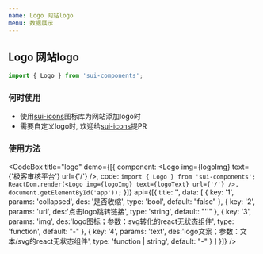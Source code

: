 ```yaml
---
name: Logo 网站logo
menu: 数据展示
---
```



## Logo 网站logo

```js
import { Logo } from 'sui-components';
```
### 何时使用

- 使用[sui-icons](https://git.code.oa.com/comment_frontend/sui-icons)图标库为网站添加logo时
- 需要自定义logo时, 欢迎给[sui-icons](https://git.code.oa.com/comment_frontend/sui-icons)提PR

### 使用方法

<CodeBox
  title="logo"
  demo={[{
      component: <Logo img={logoImg} text={'极客审核平台'} url={'/'} />,
      code: `import { Logo } from 'sui-components';
ReactDom.render(<Logo img={logoImg} text={logoText} url={'/'} />, document.getElementById('app'));`
  }]}
  api={[{
      title: '',
      data: [
    {
      key: '1',
      params: 'collapsed',
      des: '是否收缩',
      type: 'bool',
      default: "false"
    },
    {
      key: '2',
      params: 'url',
      des:'点击logo跳转链接',
      type: 'string',
      default: "''"
    },
    {
      key: '3',
      params: 'img',
      des:'logo图标；参数：svg转化的react无状态组件',
      type: 'function',
      default: "-"
    },
    {
      key: '4',
      params: 'text',
      des:'logo文案；参数：文本/svg的react无状态组件',
      type: 'function | string',
      default: "-"
    }
  ]
  }]}
/>